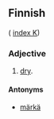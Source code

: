 ==Finnish==
( [[Wiktionary:Finnish_index_k|index K]])

===Adjective===

# [[dry]].

====Antonyms====

*[[märkä]]